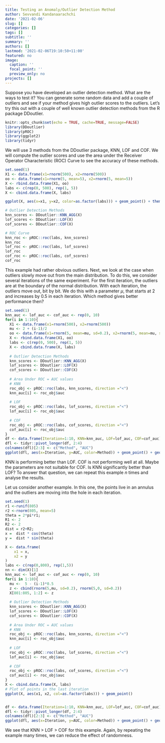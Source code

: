 ```yaml
---
title: Testing an Anomaly/Outlier Detection Method
author: Sevvandi Kandanaarachchi
date: '2021-02-06'
slug: []
categories: []
tags: []
subtitle: ''
summary: ''
authors: []
lastmod: '2021-02-06T19:10:50+11:00'
featured: no
image:
  caption: ''
  focal_point: ''
  preview_only: no
projects: []
---
```

Suppose you have developed an outlier detection method. What are the ways to test it? You can generate some random data and  add a couple of outliers and see if your method gives high outlier scores to the outliers. Let's try this out with a couple of well known outlier detection methods from the R package DDoutlier.

```r
knitr::opts_chunk$set(echo = TRUE, cache=TRUE, message=FALSE)
library(DDoutlier)
library(pROC)
library(ggplot2)
library(tidyr)
```

We will use 3 methods from the DDoutlier package, KNN, LOF and COF. We will compute the outlier scores and use the area under the Receiver Operator Characteristic (ROC) Curve to see the accuracy of these methods. 

```r
set.seed(1)
X1 <- data.frame(x1=rnorm(500), x2=rnorm(500))
oo <- data.frame(x1=rnorm(5, mean=5), x2=rnorm(5, mean=5))
X <- rbind.data.frame(X1, oo)
labs <- c(rep(0, 500), rep(1, 5))
X <- cbind.data.frame(X, labs)

ggplot(X, aes(x=x1, y=x2, color=as.factor(labs))) + geom_point() + theme_bw()

# Outlier Detection Methods
knn_scores <- DDoutlier::KNN_AGG(X)
lof_scores <- DDoutlier::LOF(X)
cof_scores <- DDoutlier::COF(X)

# ROC Curve
knn_roc <- pROC::roc(labs, knn_scores)
knn_roc
lof_roc <- pROC::roc(labs, lof_scores)
lof_roc
cof_roc <- pROC::roc(labs, cof_scores)
cof_roc
```

This example had rather obvious outliers. Next, we look at the case when outliers slowly move out from the main distribution. To do this, we consider several iterations of the same experiment. For the first iteration, the outliers are at the boundary of the normal distribution. With each iteration, the outliers move out, bit by bit. We do this with  a parameter $\mu$, that starts at 2 and increases by 0.5 in each iteration. Which method gives better performance then?
```r
set.seed(1)
knn_auc <- lof_auc <- cof_auc <- rep(0, 10)
for(i in 1:10){
  X1 <- data.frame(x1=rnorm(500), x2=rnorm(500))
  mu <- 2 + (i-1)/2
  oo <- data.frame(x1=rnorm(5, mean=mu, sd=0.2), x2=rnorm(5, mean=mu, sd=0.2))
  X <- rbind.data.frame(X1, oo)
  labs <- c(rep(0, 500), rep(1, 5))
  X <- cbind.data.frame(X, labs)
  
  # Outlier Detection Methods
  knn_scores <- DDoutlier::KNN_AGG(X)
  lof_scores <- DDoutlier::LOF(X)
  cof_scores <- DDoutlier::COF(X)
  
  # Area Under ROC = AUC values
  # KNN
  roc_obj <- pROC::roc(labs, knn_scores, direction ="<")
  knn_auc[i] <- roc_obj$auc
  
  # LOF
  roc_obj <- pROC::roc(labs, lof_scores, direction ="<")
  lof_auc[i] <- roc_obj$auc
  
  # COF
  roc_obj <- pROC::roc(labs, cof_scores, direction ="<")
  cof_auc[i] <- roc_obj$auc
}
df <- data.frame(Iteration=1:10, KNN=knn_auc, LOF=lof_auc, COF=cof_auc)
dfl <- tidyr::pivot_longer(df, 2:4)
colnames(dfl)[2:3] <- c("Method", "AUC")
ggplot(dfl, aes(x=Iteration, y=AUC, color=Method)) + geom_point() + geom_line() + scale_x_continuous(breaks=1:10) + theme_bw()

```
KNN is performing better than LOF. COF is not performing well at all. Maybe the parameters are not suitable for COF. Is KNN significantly better than LOF? To answer that question, we can repeat this example $n$ times and analyse the results. 

Let us consider another example. In this one, the points live in an annulus and the outliers are moving into the hole in each iteration. 

```r
set.seed(1)
r1 <-runif(805)
r2 <-rnorm(805, mean=5)
theta = 2*pi*r1;
R1 <- 2
R2 <- 2
dist = r2+R2;
x =  dist * cos(theta)
y =  dist * sin(theta)

X <- data.frame(
    x1 = x,
    x2 = y
)
labs <- c(rep(0,800), rep(1,5))
nn <- dim(X)[1]
knn_auc <- lof_auc <- cof_auc <- rep(0, 10)
for(i in 1:10){
  mu <-  5 - (i-1)*0.5
  z <- cbind(rnorm(5,mu, sd=0.2), rnorm(5,0, sd=0.2))
  X[801:805, 1:2] <- z
  
  # Outlier Detection Methods
  knn_scores <- DDoutlier::KNN_AGG(X)
  lof_scores <- DDoutlier::LOF(X)
  cof_scores <- DDoutlier::COF(X)
  
  # Area Under ROC = AUC values
  # KNN
  roc_obj <- pROC::roc(labs, knn_scores, direction ="<")
  knn_auc[i] <- roc_obj$auc
  
  # LOF
  roc_obj <- pROC::roc(labs, lof_scores, direction ="<")
  lof_auc[i] <- roc_obj$auc
  
  # COF
  roc_obj <- pROC::roc(labs, cof_scores, direction ="<")
  cof_auc[i] <- roc_obj$auc
}
X <- cbind.data.frame(X, labs)
# Plot of points in the last iteration
ggplot(X, aes(x1, x2, col=as.factor(labs))) + geom_point()


df <- data.frame(Iteration=1:10, KNN=knn_auc, LOF=lof_auc, COF=cof_auc)
dfl <- tidyr::pivot_longer(df, 2:4)
colnames(dfl)[2:3] <- c("Method", "AUC")
ggplot(dfl, aes(x=Iteration, y=AUC, color=Method)) + geom_point() + geom_line() + scale_x_continuous(breaks=1:10) + theme_bw()
```

We see that KNN > LOF > COF for this example. Again, by repeating the example many times, we can reduce the effect of randomness. 
